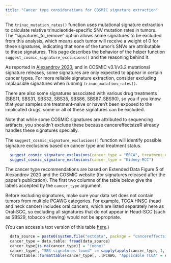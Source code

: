 ```yaml
---
title: "Cancer type considerations for COSMIC signature extraction"
---
```

The `trinuc_mutation_rates()` function uses mutational signature extraction to calculate relative trinucleotide-specific SNV mutation rates in tumors. The "signatures_to_remove" option allows some signatures to be excluded from this analysis, which means each tumor will receive a weight of 0 for these signatures, indicating that none of the tumor's SNVs are attributable to these signatures. This page describes the behavior of the helper function `suggest_cosmic_signature_exclusions()` and the reasoning behind it.

As reported in [Alexandrov 2020](https://doi.org/10.1038/s41586-020-1943-3), and in COSMIC v3.1/v3.2 mutational signature releases, some signatures are only expected to appear in certain cancer types. For more reliable signature extraction, consider excluding implausible signatures when running `trinuc_mutation_rates()`.

There are also some signatures associated with various drug treatments (SBS11, SBS31, SBS32, SBS35, SBS86, SBS87, SBS90), so you if you know that your samples are treatment-naive or haven't been exposed to the implicated drugs, some or all of these signatures can be excluded.

Note that while some COSMIC signatures are attributed to sequencing artifacts, you shouldn't exclude these because cancereffectsizeR already handles these signatures specially.


The `suggest_cosmic_signature_exclusions()` function will identify possible signature exclusions based on
cancer type and treatment status.
```r
  suggest_cosmic_signature_exclusions(cancer_type = "BRCA", treatment_naive = TRUE)
  suggest_cosmic_signature_exclusions(cancer_type = "Kidney-RCC")
```

The cancer type recommendations are based on Extended Data Figure 5 of Alexandrov 2020 and the COSMIC website (for signatures released after the paper's publication). The first two columns of the table below give the labels accepted by the `cancer_type` argument.

Before excluding signatures, make sure your data set does not contain tumors from multiple PCAWG categories. For example, TCGA HNSC (head and neck cancer) includes oral cancers, which are listed separately here as Oral-SCC, so excluding all signatures that do not appear in Head-SCC (such as SBS29, tobacco chewing) would not be appropriate.

(You can access a text version of this table [here](https://github.com/Townsend-Lab-Yale/cancereffectsizeR/blob/main/inst/extdata/COSMIC_v3.2_signatures_by_cancer_type.txt).)

```r
  data_source = paste0(system.file("extdata", package = "cancereffectsizeR"), '/COSMIC_v3.2_signatures_by_cancer_type.txt')
  cancer_type = data.table::fread(data_source)
  cancer_type[is.na(cancer_type)] = "(none)"
  cancer_type[, "SBS signatures found" := sapply(apply(cancer_type, 1, function(x) names(cancer_type)[x == 1]), paste, collapse = ", ")]
  formattable::formattable(cancer_type[, .(PCAWG, "Applicable TCGA" = Applicable_TCGA, Description, `SBS signatures found`)])
```

